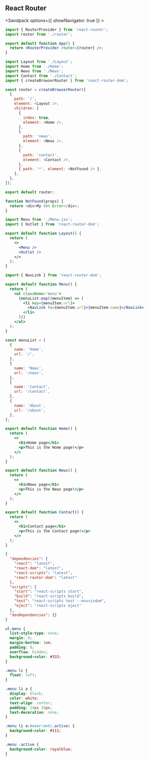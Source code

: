 ## React Router

<Sandpack options={{ showNavigator: true }} >

```jsx src/App.js active
import { RouterProvider } from 'react-router';
import router from './router';

export default function App() {
  return <RouterProvider router={router} />;
}
```

```js src/router.js
import Layout from './Layout';
import Home from './Home';
import News from './News';
import Contact from './Contact';
import { createBrowserRouter } from 'react-router-dom';

const router = createBrowserRouter([
  {
    path: '/',
    element: <Layout />,
    children: [
      {
        index: true,
        element: <Home />,
      },
      {
        path: 'news',
        element: <News />,
      },
      {
        path: 'contact',
        element: <Contact />,
      },
      { path: '*', element: <NotFound /> },
    ],
  },
]);

export default router;

function NotFound(props) {
  return <div>My 404 Error</div>;
}
```

```jsx src/Layout.jsx
import Menu from './Menu.jsx';
import { Outlet } from 'react-router-dom';

export default function Layout() {
  return (
    <>
      <Menu />
      <Outlet />
    </>
  );
}
```

```jsx src/Menu.jsx
import { NavLink } from 'react-router-dom';

export default function Menu() {
  return (
    <ul className='menu'>
      {menuList.map((menuItem) => (
        <li key={menuItem.url}>
          <NavLink to={menuItem.url}>{menuItem.name}</NavLink>
        </li>
      ))}
    </ul>
  );
}

const menuList = [
  {
    name: 'Home',
    url: '/',
  },
  {
    name: 'News',
    url: '/news',
  },
  {
    name: 'Contact',
    url: '/contact',
  },
  {
    name: 'About',
    url: '/about',
  },
];
```

```jsx src/Home.jsx
export default function Home() {
  return (
    <>
      <h1>Home page</h1>
      <p>This is the Home page!</p>
    </>
  );
}
```

```jsx src/News.jsx
export default function News() {
  return (
    <>
      <h1>News page</h1>
      <p>This is the News page!</p>
    </>
  );
}
```

```jsx src/Contact.jsx
export default function Contact() {
  return (
    <>
      <h1>Contact page</h1>
      <p>This is the Contact page!</p>
    </>
  );
}
```

```json package.json
{
  "dependencies": {
    "react": "latest",
    "react-dom": "latest",
    "react-scripts": "latest",
    "react-router-dom": "latest"
  },
  "scripts": {
    "start": "react-scripts start",
    "build": "react-scripts build",
    "test": "react-scripts test --env=jsdom",
    "eject": "react-scripts eject"
  },
  "devDependencies": {}
}
```

```css
ul.menu {
  list-style-type: none;
  margin: 0;
  margin-bottom: 1em;
  padding: 0;
  overflow: hidden;
  background-color: #333;
}

.menu li {
  float: left;
}

.menu li a {
  display: block;
  color: white;
  text-align: center;
  padding: 14px 16px;
  text-decoration: none;
}

.menu li a:hover:not(.active) {
  background-color: #111;
}

.menu .active {
  background-color: royalblue;
}
```

</Sandpack>
